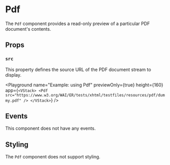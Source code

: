 # Pdf

The `Pdf` component provides a read-only preview of a particular PDF document's contents.

## Props

### `src`

This property defines the source URL of the PDF document stream to display.

<Playground
  name="Example: using Pdf"
  previewOnly={true}
  height={160}
  app={`
    <VStack>
      <Pdf src="https://www.w3.org/WAI/ER/tests/xhtml/testfiles/resources/pdf/dummy.pdf" />
    </VStack>
  `}
/>

## Events

This component does not have any events.

## Styling

The `Pdf` component does not support styling.
